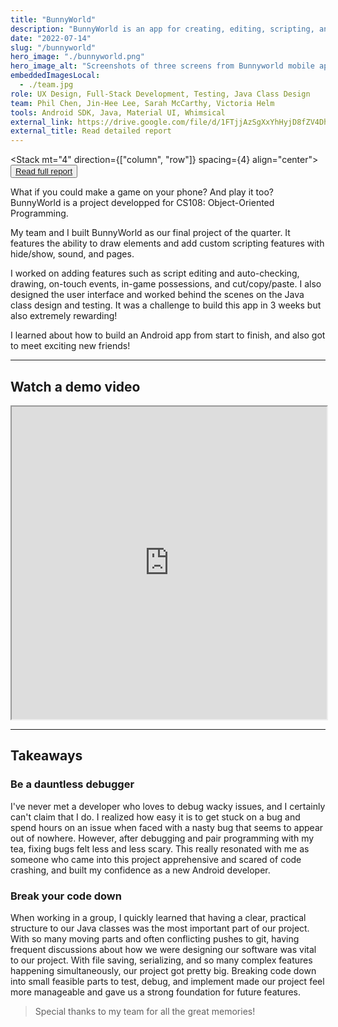 ```yaml
---
title: "BunnyWorld"
description: "BunnyWorld is an app for creating, editing, scripting, and playing custom games built with Java. Created for Stanford's CS108, an object-oriented programming and Android development class."
date: "2022-07-14"
slug: "/bunnyworld"
hero_image: "./bunnyworld.png"
hero_image_alt: "Screenshots of three screens from Bunnyworld mobile app over a purple gradient"
embeddedImagesLocal:
  - ./team.jpg
role: UX Design, Full-Stack Development, Testing, Java Class Design
team: Phil Chen, Jin-Hee Lee, Sarah McCarthy, Victoria Helm
tools: Android SDK, Java, Material UI, Whimsical
external_link: https://drive.google.com/file/d/1FTjjAzSgXxYhHyjD8fZV4DhSi9VuzDun/view?usp=sharing
external_title: Read detailed report
---
```



<Stack mt="4" direction={["column", "row"]} spacing={4} align="center">
  <Button colorScheme="blue" variant="outline">
    <a target="_blank" rel="noreferrer" href=" https://drive.google.com/file/d/1FTjjAzSgXxYhHyjD8fZV4DhSi9VuzDun/view">Read full report</a>
  </Button>
</Stack>

What if you could make a game on your phone? And play it too? BunnyWorld is a project developped for CS108: Object-Oriented Programming. 

My team and I built BunnyWorld as our final project of the quarter. It features the ability to draw elements and add custom scripting features with hide/show, sound, and pages.

I worked on adding features such as script editing and auto-checking, drawing, on-touch events, in-game possessions, and cut/copy/paste. I also designed the user interface and worked 
behind the scenes on the Java class design and testing. It was a challenge to build this app in 3 weeks but also extremely rewarding!

I learned about how to build an Android app from start to finish, and also got to meet exciting new friends!

---

## Watch a demo video 

<iframe src="https://drive.google.com/file/d/1OYN8IPep7VYDl1KFbidMB9kN1n0Jwc_Q/preview" width="100%" height="500" allow="autoplay"></iframe>
<br/>

---

## Takeaways

### Be a dauntless debugger
I've never met a developer who loves to debug wacky issues, and I certainly can't claim that I do. I realized how easy it is to get stuck on a bug and spend hours on an issue when faced with a nasty bug that seems to appear out of nowhere. However, after debugging and pair programming with my tea, fixing bugs felt less and less scary. This really resonated with me as someone who came into this project apprehensive and scared of code crashing, and built my confidence as a new Android developer.

### Break your code down
When working in a group, I quickly learned that having a clear, practical structure to our Java classes was the most important part of our project. With so many moving parts and often conflicting pushes to git, having frequent discussions about how we were designing our software was vital to our project. With file saving, serializing, and so many complex features happening simultaneously, our project got pretty big. Breaking code down into small feasible parts to test, debug, and implement made our project feel more manageable and gave us a strong foundation for future features.

> Special thanks to my team for all the great memories!

<GatsbyImage alt="alt-text-missing" image={getImage(props.localImages[0])} />